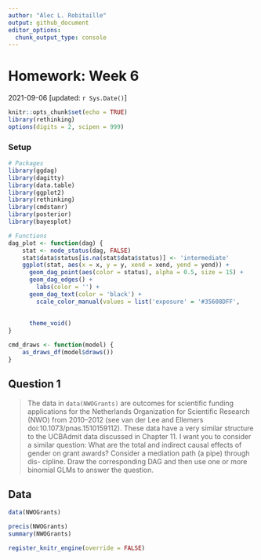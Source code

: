 ```yaml
---
author: "Alec L. Robitaille"
output: github_document
editor_options: 
  chunk_output_type: console
---
```


# Homework: Week 6
2021-09-06 [updated: `r Sys.Date()`]

```r
knitr::opts_chunk$set(echo = TRUE)
library(rethinking)
options(digits = 2, scipen = 999)
```

### Setup

```r
# Packages
library(ggdag)
library(dagitty)
library(data.table)
library(ggplot2)
library(rethinking)
library(cmdstanr)
library(posterior)
library(bayesplot)

# Functions
dag_plot <- function(dag) {
	stat <- node_status(dag, FALSE)
	stat$data$status[is.na(stat$data$status)] <- 'intermediate'
	ggplot(stat, aes(x = x, y = y, xend = xend, yend = yend)) +
	  geom_dag_point(aes(color = status), alpha = 0.5, size = 15) +
	  geom_dag_edges() +
		labs(color = '') + 
	  geom_dag_text(color = 'black') +
		scale_color_manual(values = list('exposure' = '#35608DFF',
																		 'outcome' = '#22A884FF',
																		 'intermediate' = 'grey50')) + 
	  theme_void()
}

cmd_draws <- function(model) {
	as_draws_df(model$draws())
}
```

## Question 1

> The data in `data(NWOGrants)` are outcomes for scientific funding applications
for the Netherlands Organization for Scientific Research (NWO) from 2010–2012
(see van der Lee and Ellemers doi:10.1073/pnas.1510159112). These data have a
very similar structure to the UCBAdmit data discussed in Chapter 11. I want you
to consider a similar question: What are the total and indirect causal effects
of gender on grant awards? Consider a mediation path (a pipe) through dis-
cipline. Draw the corresponding DAG and then use one or more binomial GLMs to
answer the question.


## Data

```r
data(NWOGrants)

precis(NWOGrants)
summary(NWOGrants)
```


```r
register_knitr_engine(override = FALSE)
```

```cmdstan
```
